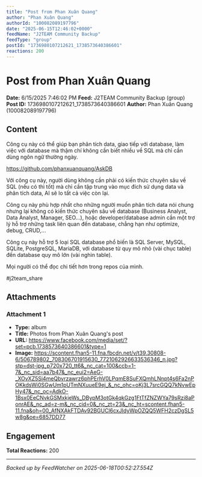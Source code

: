 ```yaml
---
title: "Post from Phan Xuân Quang"
author: "Phan Xuân Quang"
authorId: "100082089197796"
date: "2025-06-15T12:46:02+0000"
feedName: "J2TEAM Community Backup"
feedType: "group"
postId: "1736980107212621_1738573640386601"
reactions: 200
---
```


# Post from Phan Xuân Quang

**Date:** 6/15/2025 7:46:02 PM
**Feed:** J2TEAM Community Backup (group)
**Post ID:** 1736980107212621_1738573640386601
**Author:** Phan Xuân Quang (100082089197796)

## Content

Công cụ này có thể giúp bạn phân tích data, giao tiếp với database, làm việc với database mà thậm chí không cần biết nhiều về SQL mà chỉ cần dùng ngôn ngữ thường ngày.

https://github.com/phanxuanquang/AskDB

Với công cụ này, người dùng không cần phải có kiến thức chuyên sâu về SQL (nếu có thì tốt) mà chỉ cần tập trung vào mục đích sử dụng data và phân tích data, AI sẽ lo tất cả việc còn lại.

Công cụ này phù hợp nhất cho những người muốn phân tích data nói chung nhưng lại không có kiến thức chuyên sâu về database (Business Analyst, Data Analyst, Manager, SEO...), hoặc developer/database admin cần một trợ lý hỗ trợ những task liên quan đến database, chẳng hạn như optimize, debug, CRUD,...

Công cụ này hỗ trợ 5 loại SQL database phổ biến là SQL Server, MySQL, SQLite, PostgreSQL, MariaDB, với database từ quy mô nhỏ (vài chục table) đến database quy mô lớn (vài nghìn table).

Mọi người có thể đọc chi tiết hơn trong repos của mình.

#j2team_share

## Attachments

### Attachment 1
- **Type:** album
- **Title:** Photos from Phan Xuân Quang's post
- **URL:** https://www.facebook.com/media/set/?set=pcb.1738573640386601&type=1
- **Image:** https://scontent.fhan5-11.fna.fbcdn.net/v/t39.30808-6/506789802_708306701915630_7721062926633536346_n.jpg?stp=dst-jpg_p720x720_tt6&_nc_cat=100&ccb=1-7&_nc_sid=aa7b47&_nc_eui2=AeG-_XOvXZ5Si4meQbvrzawrz6phPErhV0LPqmE8SuFXQmhLNnpt4s6Fa2nPOKkdsWi0SGwUm1pUTmNXuueE9ej_&_nc_ohc=oKj3L7srcGQQ7kNvwEpHy47&_nc_oc=AdkO-1Bsx0EeCNvkGSMxkjeWs_DBypM3otGk4qkGzg1FtTfZNZWYa79sRzi8aPonrAE&_nc_ad=z-m&_nc_cid=0&_nc_zt=23&_nc_ht=scontent.fhan5-11.fna&oh=00_AfNXAkFTDAv92BGUCl6cxJIdyWpOZQQ5WFH2czDgSL5w8g&oe=6857DD77

## Engagement

**Total Reactions:** 200

---
*Backed up by FeedWatcher on 2025-06-18T00:52:27.554Z*
